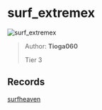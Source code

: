 
# surf_extremex

![surf_extremex](https://raw.githubusercontent.com/Sayt123/SurfMapPics/Maps-and-bonuses/csgo/surf_extremex.jpg)

> Author: **Tioga060**
>
> Tier 3

## Records

[surfheaven](https://surfheaven.eu/map/surf_extremex)
